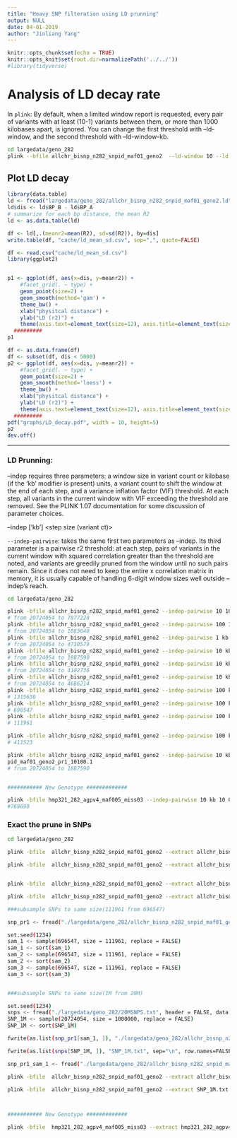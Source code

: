 ```yaml
---
title: "Heavy SNP filteration using LD prunning"
output: NULL
date: 04-01-2019
author: "Jinliang Yang"
---
```


```r
knitr::opts_chunk$set(echo = TRUE) 
knitr::opts_knit$set(root.dir=normalizePath('../../')) 
#library(tidyverse)
```

# Analysis of LD decay rate

In `plink`:
By default, when a limited window report is requested, every pair of variants with at least (10-1) variants between them, or more than 1000 kilobases apart, is ignored. You can change the first threshold with --ld-window, and the second threshold with --ld-window-kb.

```bash
cd largedata/geno_282
plink --bfile allchr_bisnp_n282_snpid_maf01_geno2  --ld-window 10 --ld-window-kb 100 --r2 --ld-window-r2 0  --out allchr_bisnp_n282_snpid_maf01_geno2
```

## Plot LD decay

```r
library(data.table)
ld <- fread("largedata/geno_282/allchr_bisnp_n282_snpid_maf01_geno2.ld", data.table=FALSE)
ld$dis <- ld$BP_B - ld$BP_A
# summarize for each bp distance, the mean R2 
ld <- as.data.table(ld)

df <- ld[,.(meanr2=mean(R2), sd=sd(R2)), by=dis]
write.table(df, "cache/ld_mean_sd.csv", sep=",", quote=FALSE)

df <- read.csv("cache/ld_mean_sd.csv")
library(ggplot2)


p1 <- ggplot(df, aes(x=dis, y=meanr2)) +
    #facet_grid(. ~ type) +
    geom_point(size=2) +
    geom_smooth(method='gam') +
    theme_bw() +
    xlab("physitcal distance") +
    ylab("LD (r2)") +
    theme(axis.text=element_text(size=12), axis.title=element_text(size=15) )
  #########
p1

df <- as.data.frame(df)
df <- subset(df, dis < 5000)
p2 <- ggplot(df, aes(x=dis, y=meanr2)) +
    #facet_grid(. ~ type) +
    geom_point(size=2) +
    geom_smooth(method='loess') +
    theme_bw() +
    xlab("physitcal distance") +
    ylab("LD (r2)") +
    theme(axis.text=element_text(size=12), axis.title=element_text(size=15) )
  #########
pdf("graphs/LD_decay.pdf", width = 10, height=5)
p2
dev.off()
```


------------------------

### LD Prunning:

--indep requires three parameters: a window size in variant count or kilobase (if the 'kb' modifier is present) units, a variant count to shift the window at the end of each step, and a variance inflation factor (VIF) threshold. At each step, all variants in the current window with VIF exceeding the threshold are removed. See the PLINK 1.07 documentation for some discussion of parameter choices.

--indep <window size>['kb'] <step size (variant ct)> <VIF threshold>

`--indep-pairwise`: takes the same first two parameters as --indep. Its third parameter is a pairwise r2 threshold: at each step, pairs of variants in the current window with squared correlation greater than the threshold are noted, and variants are greedily pruned from the window until no such pairs remain. Since it does not need to keep the entire <window size> x <window size> correlation matrix in memory, it is usually capable of handling 6-digit window sizes well outside --indep's reach.


```bash
cd largedata/geno_282

plink -bfile allchr_bisnp_n282_snpid_maf01_geno2 --indep-pairwise 10 10 0.1 --out allchr_bisnp_n282_snpid_maf01_geno2_pr1
# from 20724054 to 7877228
plink -bfile allchr_bisnp_n282_snpid_maf01_geno2 --indep-pairwise 100 10 0.1 --out allchr_bisnp_n282_snpid_maf01_geno2_pr1
# from 20724054 to 1883640
plink -bfile allchr_bisnp_n282_snpid_maf01_geno2 --indep-pairwise 1 kb 10 0.1 --out allchr_bisnp_n282_snpid_maf01_geno2_pr1
# from 20724054 to 4730579
plink -bfile allchr_bisnp_n282_snpid_maf01_geno2 --indep-pairwise 10 kb 10 0.1 --out allchr_bisnp_n282_snpid_maf01_geno2_pr1
# from 20724054 to 1887590
plink -bfile allchr_bisnp_n282_snpid_maf01_geno2 --indep-pairwise 10 kb 100 0.1 --out allchr_bisnp_n282_snpid_maf01_geno2_pr2e6
# from 20724054 to 4102736
plink -bfile allchr_bisnp_n282_snpid_maf01_geno2 --indep-pairwise 10 kb 100 0.2 --out allchr_bisnp_n282_snpid_maf01_geno2_pr1
# from 20724054 to 4686214
plink -bfile allchr_bisnp_n282_snpid_maf01_geno2 --indep-pairwise 100 kb 10 0.2 --out allchr_bisnp_n282_snpid_maf01_geno2_pr1
# 1315636
plink -bfile allchr_bisnp_n282_snpid_maf01_geno2 --indep-pairwise 100 kb 10 0.1 --out allchr_bisnp_n282_snpid_maf01_geno2_pr1
# 696547
plink -bfile allchr_bisnp_n282_snpid_maf01_geno2 --indep-pairwise 100 kb 10 0.032 --out allchr_bisnp_n282_snpid_maf01_geno2_pr1_0.032
# 111961

plink -bfile allchr_bisnp_n282_snpid_maf01_geno2 --indep-pairwise 100 kb 10 0.066 --out allchr_bisnp_n282_snpid_maf01_geno2_pr1_0.066
# 411523

plink -bfile allchr_bisnp_n282_snpid_maf01_geno2 --indep-pairwise 10 kb 10 0.1 --out allchr_bisnp_n282_sn
pid_maf01_geno2_pr1_10100.1
# from 20724054 to 1887590


########### New Genotype #############

plink -bfile hmp321_282_agpv4_maf005_miss03 --indep-pairwise 10 kb 10 0.1 --out hmp321_282_agpv4_maf005_miss03_pr1
#769690
```


### Exact the prune in SNPs

```bash
cd largedata/geno_282

plink -bfile  allchr_bisnp_n282_snpid_maf01_geno2 --extract allchr_bisnp_n282_snpid_maf01_geno2_pr1.prune.in --make-bed --out allchr_bisnp_n282_snpid_maf01_geno2_pruned

plink -bfile  allchr_bisnp_n282_snpid_maf01_geno2 --extract allchr_bisnp_n282_snpid_maf01_geno2_pr1_0.032.prune.in --make-bed --out allchr_bisnp_n282_snpid_maf01_geno2_0.032_pruned


plink -bfile  allchr_bisnp_n282_snpid_maf01_geno2 --extract allchr_bisnp_n282_snpid_maf01_geno2_pr1_0.066.prune.in --make-bed --out allchr_bisnp_n282_snpid_maf01_geno2_0.066_pruned

plink -bfile  allchr_bisnp_n282_snpid_maf01_geno2 --extract allchr_bisnp_n282_snpid_maf01_geno2_pr1_10100.1.prune.in --make-bed --out allchr_bisnp_n282_snpid_maf01_geno2_10100.1_pruned

###subsample SNPs to same size(111961 from 696547)

snp_pr1 <- fread("./largedata/geno_282/allchr_bisnp_n282_snpid_maf01_geno2_pr1.prune.in", header = FALSE, data.table=FALSE)

set.seed(1234)
sam_1 <- sample(696547, size = 111961, replace = FALSE)
sam_1 <- sort(sam_1)
sam_2 <- sample(696547, size = 111961, replace = FALSE)
sam_2 <- sort(sam_2)
sam_3 <- sample(696547, size = 111961, replace = FALSE)
sam_3 <- sort(sam_3)


###subsample SNPs to same size(1M from 20M)

set.seed(1234)
snps <- fread("./largedata/geno_282/20MSNPS.txt", header = FALSE, data.table=FALSE)
SNP_1M <- sample(20724054, size = 1000000, replace = FALSE)
SNP_1M <- sort(SNP_1M)

fwrite(as.list(snp_pr1[sam_1, ]), "./largedata/geno_282/allchr_bisnp_n282_snpid_maf01_geno2_pr1_sam_1.txt", sep="\n", row.names=FALSE, col.names = FALSE, quote=FALSE)

fwrite(as.list(snps[SNP_1M, ]), "SNP_1M.txt", sep="\n", row.names=FALSE, col.names = FALSE, quote=FALSE)

snp_pr1_sam_1 <- fread("./largedata/geno_282/allchr_bisnp_n282_snpid_maf01_geno2_pr1_sam_1.txt", header = FALSE, data.table=FALSE)

plink -bfile  allchr_bisnp_n282_snpid_maf01_geno2 --extract allchr_bisnp_n282_snpid_maf01_geno2_pr1_sam_1.txt --make-bed --out allchr_bisnp_n282_snpid_maf01_geno2_pr1_sam_1

plink -bfile  allchr_bisnp_n282_snpid_maf01_geno2 --extract SNP_1M.txt --make-bed --out allchr_bisnp_n282_snpid_maf01_1M



########### New Genotype #############

plink -bfile  hmp321_282_agpv4_maf005_miss03 --extract hmp321_282_agpv4_maf005_miss03_pr1.prune.in --make-bed --out hmp321_282_agpv4_maf005_miss03_pruned


```



